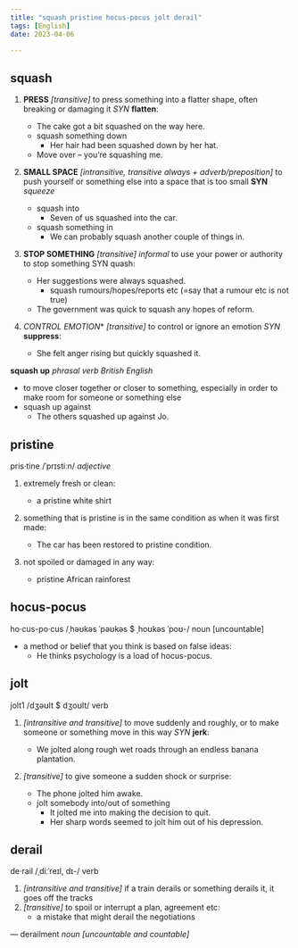 ```yaml
---
title: "squash pristine hocus-pocus jolt derail"
tags: [English]
date: 2023-04-06

---
```


## squash

1. **PRESS** *[transitive]* to press something into a flatter shape, often
   breaking or damaging it *SYN* **flatten**:
    - The cake got a bit squashed on the way here.
    - squash something down
      - Her hair had been squashed down by her hat.
    - Move over – you’re squashing me.

2. **SMALL SPACE** *[intransitive, transitive always + adverb/preposition]* to
   push yourself or something else into a space that is too small **SYN**
   *squeeze*
    - squash into
      - Seven of us squashed into the car.
    - squash something in
      - We can probably squash another couple of things in.

3. **STOP SOMETHING** *[transitive]* *informal* to use your power or authority
   to stop something SYN quash:
    - Her suggestions were always squashed.
      - squash rumours/hopes/reports etc (=say that a rumour etc is not true)
    - The government was quick to squash any hopes of reform.

4. *CONTROL EMOTION** *[transitive]* to control or ignore an emotion *SYN*
   **suppress**:
    - She felt anger rising but quickly squashed it.

**squash up** *phrasal verb British English*

- to move closer together or closer to something, especially in order to make room for someone or something else
- squash up against
  - The others squashed up against Jo.

## pristine

pris·tine /ˈprɪstiːn/ *adjective*

1. extremely fresh or clean:
   - a pristine white shirt

2. something that is pristine is in the same condition as when it was first made:
   - The car has been restored to pristine condition.

3. not spoiled or damaged in any way:
   - pristine African rainforest

## hocus-pocus

ho·cus-po·cus /ˌhəʊkəs ˈpəʊkəs $ ˌhoʊkəs ˈpoʊ-/ noun [uncountable]

- a method or belief that you think is based on false ideas:
  - He thinks psychology is a load of hocus-pocus.

## jolt

jolt1 /dʒəʊlt $ dʒoʊlt/ verb

1. *[intransitive and transitive]* to move suddenly and roughly, or to make someone or something move in this way *SYN* **jerk**:
    - We jolted along rough wet roads through an endless banana plantation.

2. *[transitive]* to give someone a sudden shock or surprise:
    - The phone jolted him awake.
    - jolt somebody into/out of something
      - It jolted me into making the decision to quit.
      - Her sharp words seemed to jolt him out of his depression.

## derail

de·rail /ˌdiːˈreɪl, dɪ-/ verb

1. *[intransitive and transitive]* if a train derails or something derails it, it goes off the tracks
2. *[transitive]* to spoil or interrupt a plan, agreement etc:
    - a mistake that might derail the negotiations

— derailment *noun [uncountable and countable]*
